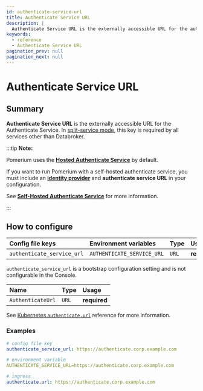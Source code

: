 ```yaml
---
id: authenticate-service-url
title: Authenticate Service URL
description: |
  Authenticate Service URL is the externally accessible URL for the authenticate service.
keywords:
  - reference
  - Authenticate Service URL
pagination_prev: null
pagination_next: null
---
```



# Authenticate Service URL

## Summary

**Authenticate Service URL** is the externally accessible URL for the Authenticate Service. In [split-service mode](/docs/internals/configuration#all-in-one-vs-split-service-mode), this key is required by all services other than Databroker.

:::tip **Note:**

Pomerium uses the [**Hosted Authenticate Service**](/docs/capabilities/hosted-authenticate-service) by default.

If you want to run Pomerium with a self-hosted authenticate service, you must include an [**identity provider**](/docs/identity-providers) and **authenticate service URL** in your configuration.

See [**Self-Hosted Authenticate Service**](/docs/capabilities/self-hosted-authenticate-service) for more information.

:::

## How to configure

<Tabs>
<TabItem value="Core" label="Core">

| **Config file keys**       | **Environment variables**  | **Type** | **Usage**    |
| :------------------------- | :------------------------- | :------- | :----------- |
| `authenticate_service_url` | `AUTHENTICATE_SERVICE_URL` | `URL`    | **required** |

</TabItem>
<TabItem value="Enterprise" label="Enterprise">

`authenticate_service_url` is a bootstrap configuration setting and is not configurable in the Console.

</TabItem>
<TabItem value="Kubernetes" label="Kubernetes">

| **Name**          | **Type** | **Usage**    |
| :---------------- | :------- | :----------- |
| `AuthenticateUrl` | `URL`    | **required** |

See [Kubernetes `authenticate.url`](/docs/deploy/k8s/reference#authenticate) reference for more information.

</TabItem>
</Tabs>

### Examples

```yaml
# config file key
authenticate_service_url: https://authenticate.corp.example.com

# environment variable
AUTHENTICATE_SERVICE_URL=https://authenticate.corp.example.com

# ingress
authenticate.url: https://authenticate.corp.example.com
```
